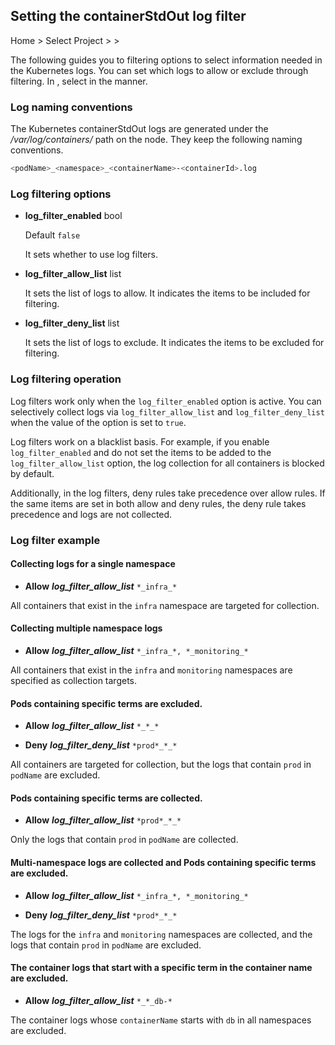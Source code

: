 ## Setting the containerStdOut log filter

Home &gt; Select Project &gt; <Cmdname sid="side_management" className="uitext" /> &gt; <Cmdname sid="side_agentSetting" className="uitext" />

The following guides you to filtering options to select information needed in the Kubernetes logs. You can set which logs to allow or exclude through filtering. In <Cmdname sid="side_agentSetting" className="uitext" />, select <Cmdname sid="direct_input" className="uitext" /> in the <Cmdname sid="write_options" className="uitext" /> manner.

<ImgLang img='k8s-log-filter-settings.png' desc='Kubernetes log filter setting' />

### Log naming conventions

The Kubernetes containerStdOut logs are generated under the */var/log/containers/* path on the node. They keep the following naming conventions.

```bash
<podName>_<namespace>_<containerName>-<containerId>.log
```

### Log filtering options

- **log_filter_enabled** <span class='type'>bool</span>

  Default `false`

  It sets whether to use log filters. 

- **log_filter_allow_list** <span class='type'>list</span>

  It sets the list of logs to allow. It indicates the items to be included for filtering. 

- **log_filter_deny_list** <span class='type'>list</span>

  It sets the list of logs to exclude. It indicates the items to be excluded for filtering. 

### Log filtering operation

Log filters work only when the `log_filter_enabled` option is active. You can selectively collect logs via `log_filter_allow_list` and `log_filter_deny_list` when the value of the option is set to `true`. 

Log filters work on a blacklist basis. For example, if you enable `log_filter_enabled` and do not set the items to be added to the `log_filter_allow_list` option, the log collection for all containers is blocked by default. 

Additionally, in the log filters, deny rules take precedence over allow rules. If the same items are set in both allow and deny rules, the deny rule takes precedence and logs are not collected.

### Log filter example

#### Collecting logs for a single namespace

- **Allow** ***log_filter_allow_list*** `*_infra_*`

All containers that exist in the `infra` namespace are targeted for collection.

#### Collecting multiple namespace logs

- **Allow** ***log_filter_allow_list*** `*_infra_*, *_monitoring_*`

All containers that exist in the `infra` and `monitoring` namespaces are specified as collection targets.

#### Pods containing specific terms are excluded.

- **Allow** ***log_filter_allow_list*** `*_*_*`

- **Deny** ***log_filter_deny_list*** `*prod*_*_*`

All containers are targeted for collection, but the logs that contain `prod` in `podName` are excluded.

#### Pods containing specific terms are collected.

- **Allow** ***log_filter_allow_list*** `*prod*_*_*`

Only the logs that contain `prod` in `podName` are collected.

#### Multi-namespace logs are collected and Pods containing specific terms are excluded.

- **Allow** ***log_filter_allow_list*** `*_infra_*, *_monitoring_*`

- **Deny** ***log_filter_deny_list*** `*prod*_*_*`

The logs for the `infra` and `monitoring` namespaces are collected, and the logs that contain `prod` in `podName` are excluded.

#### The container logs that start with a specific term in the container name are excluded.

- **Allow** ***log_filter_allow_list*** `*_*_db-*`

The container logs whose `containerName` starts with `db` in all namespaces are excluded.
